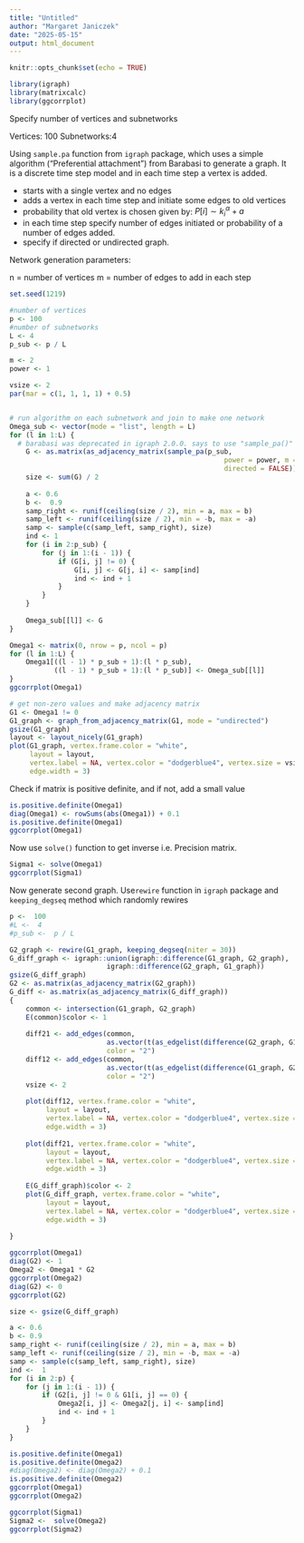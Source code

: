 ```yaml
---
title: "Untitled"
author: "Margaret Janiczek"
date: "2025-05-15"
output: html_document
---
```


```r
knitr::opts_chunk$set(echo = TRUE)
```

```r
library(igraph)
library(matrixcalc)
library(ggcorrplot)
```


Specify number of vertices and subnetworks

Vertices: 100
Subnetworks:4

Using `sample.pa` function from `igraph` package, which uses a simple algorithm ("Preferential attachment") from Barabasi to generate a graph. It is a discrete time step model and in each time step a vertex is added. 

* starts with a single vertex and no edges
* adds a vertex in each time step and initiate some edges to old vertices
* probability that old vertex is chosen given by: $P[i] \sim k_i^{\alpha} + a$
* in each time step specify number of edges initiated or probability of a number of edges added.
* specify if directed or undirected graph.

Network generation parameters:

n = number of vertices
m = number of edges to add in each step


```r

set.seed(1219)

#number of vertices
p <- 100
#number of subnetworks
L <- 4
p_sub <- p / L

m <- 2
power <- 1

vsize <- 2
par(mar = c(1, 1, 1, 1) + 0.5)


# run algorithm on each subnetwork and join to make one network
Omega_sub <- vector(mode = "list", length = L)
for (l in 1:L) {
  # barabasi was deprecated in igraph 2.0.0. says to use "sample_pa()" instead
    G <- as.matrix(as_adjacency_matrix(sample_pa(p_sub, 
                                                     power = power, m = m, 
                                                     directed = FALSE)))
    size <- sum(G) / 2
    
    a <- 0.6
    b <-  0.9
    samp_right <- runif(ceiling(size / 2), min = a, max = b)
    samp_left <- runif(ceiling(size / 2), min = -b, max = -a)
    samp <- sample(c(samp_left, samp_right), size)
    ind <- 1
    for (i in 2:p_sub) {
        for (j in 1:(i - 1)) {
            if (G[i, j] != 0) {
                G[i, j] <- G[j, i] <- samp[ind]
                ind <- ind + 1
            }
        }
    }
    
    Omega_sub[[l]] <- G
}

Omega1 <- matrix(0, nrow = p, ncol = p)
for (l in 1:L) {
    Omega1[((l - 1) * p_sub + 1):(l * p_sub), 
           ((l - 1) * p_sub + 1):(l * p_sub)] <- Omega_sub[[l]]
}
ggcorrplot(Omega1)
```


```r
# get non-zero values and make adjacency matrix
G1 <- Omega1 != 0
G1_graph <- graph_from_adjacency_matrix(G1, mode = "undirected")
gsize(G1_graph)
layout <- layout_nicely(G1_graph)
plot(G1_graph, vertex.frame.color = "white", 
     layout = layout,
     vertex.label = NA, vertex.color = "dodgerblue4", vertex.size = vsize,
     edge.width = 3)
```

Check if matrix is positive definite, and if not, add a small value
```r
is.positive.definite(Omega1)
diag(Omega1) <- rowSums(abs(Omega1)) + 0.1
is.positive.definite(Omega1)
ggcorrplot(Omega1)
```

Now use `solve()` function to get inverse i.e. Precision matrix.

```r
Sigma1 <- solve(Omega1)
ggcorrplot(Sigma1)
```

Now generate second graph. Use`rewire` function in `igraph` package and `keeping_degseq` method which randomly rewires 

```r

p <-  100
#L <-  4
#p_sub <-  p / L

G2_graph <- rewire(G1_graph, keeping_degseq(niter = 30))
G_diff_graph <- igraph::union(igraph::difference(G1_graph, G2_graph), 
                        igraph::difference(G2_graph, G1_graph))
gsize(G_diff_graph)
G2 <- as.matrix(as_adjacency_matrix(G2_graph))
G_diff <- as.matrix(as_adjacency_matrix(G_diff_graph))
{
    common <- intersection(G1_graph, G2_graph)
    E(common)$color <- 1
    
    diff21 <- add_edges(common, 
                        as.vector(t(as_edgelist(difference(G2_graph, G1_graph)))),
                        color = "2")
    diff12 <- add_edges(common, 
                        as.vector(t(as_edgelist(difference(G1_graph, G2_graph)))),
                        color = "2")
    vsize <- 2
    
    plot(diff12, vertex.frame.color = "white", 
         layout = layout, 
         vertex.label = NA, vertex.color = "dodgerblue4", vertex.size = vsize,
         edge.width = 3)
    
    plot(diff21, vertex.frame.color = "white", 
         layout = layout, 
         vertex.label = NA, vertex.color = "dodgerblue4", vertex.size = vsize,
         edge.width = 3)
    
    E(G_diff_graph)$color <- 2
    plot(G_diff_graph, vertex.frame.color = "white", 
         layout = layout, 
         vertex.label = NA, vertex.color = "dodgerblue4", vertex.size = vsize,
         edge.width = 3)
    
}

ggcorrplot(Omega1)
diag(G2) <- 1
Omega2 <- Omega1 * G2
ggcorrplot(Omega2)
diag(G2) <- 0
ggcorrplot(G2)

size <- gsize(G_diff_graph)

a <- 0.6
b <- 0.9
samp_right <- runif(ceiling(size / 2), min = a, max = b)
samp_left <- runif(ceiling(size / 2), min = -b, max = -a)
samp <- sample(c(samp_left, samp_right), size)
ind <-  1
for (i in 2:p) {
    for (j in 1:(i - 1)) {
        if (G2[i, j] != 0 & G1[i, j] == 0) {
            Omega2[i, j] <- Omega2[j, i] <- samp[ind]
            ind <- ind + 1
        }
    }
}

is.positive.definite(Omega1)
is.positive.definite(Omega2)
#diag(Omega2) <- diag(Omega2) + 0.1
is.positive.definite(Omega2)
ggcorrplot(Omega1)
ggcorrplot(Omega2)

ggcorrplot(Sigma1)
Sigma2 <-  solve(Omega2)
ggcorrplot(Sigma2)
```

